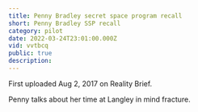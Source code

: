 ```yaml
---
title: Penny Bradley secret space program recall
short: Penny Bradley SSP recall
category: pilot
date: 2022-03-24T23:01:00.000Z
vid: vvtbcq
public: true
description:
---
```

First uploaded Aug 2, 2017 on Reality Brief.

Penny talks about her time at Langley in mind fracture.
